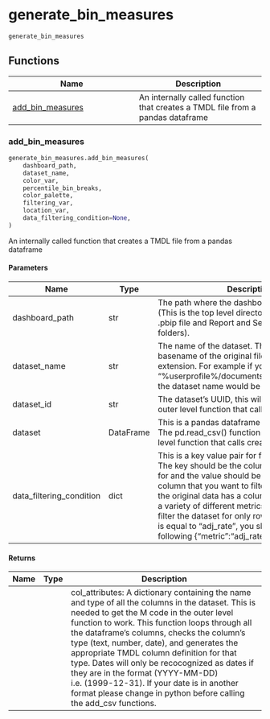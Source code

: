 # generate_bin_measures { #powerbpy.generate_bin_measures }

`generate_bin_measures`



## Functions

| Name | Description |
| --- | --- |
| [add_bin_measures](#powerbpy.generate_bin_measures.add_bin_measures) | An internally called function that creates a TMDL file from a pandas dataframe |

### add_bin_measures { #powerbpy.generate_bin_measures.add_bin_measures }

```python
generate_bin_measures.add_bin_measures(
    dashboard_path,
    dataset_name,
    color_var,
    percentile_bin_breaks,
    color_palette,
    filtering_var,
    location_var,
    data_filtering_condition=None,
)
```

An internally called function that creates a TMDL file from a pandas dataframe

#### Parameters {.doc-section .doc-section-parameters}

| Name                     | Type      | Description                                                                                                                                                                                                                                                                                                                                                                                                                       | Default    |
|--------------------------|-----------|-----------------------------------------------------------------------------------------------------------------------------------------------------------------------------------------------------------------------------------------------------------------------------------------------------------------------------------------------------------------------------------------------------------------------------------|------------|
| dashboard_path           | str       | The path where the dashboard files are stored. (This is the top level directory containing the .pbip file and Report and SemanticModel folders).                                                                                                                                                                                                                                                                                  | _required_ |
| dataset_name             | str       | The name of the dataset. This should be the basename of the original file without the extension. For example if you loaded "%userprofile%/documents/datasets/birds.csv", the dataset name would be "birds".                                                                                                                                                                                                                       | _required_ |
| dataset_id               | str       | The dataset's UUID, this will be generated by the outer level function that calls create_tmdl().                                                                                                                                                                                                                                                                                                                                  | _required_ |
| dataset                  | DataFrame | This is a pandas dataframe of the csv's content. The pd.read_csv() function is called by the outer level function that calls create_tmdl().                                                                                                                                                                                                                                                                                       | _required_ |
| data_filtering_condition | dict      | This is a key value pair for filtering long data. The key should be the column you want to look for and the value should be the value in that column that you want to filter for.For example if the original data has a column called metric with a variety of different metrics and you want to filter the dataset for only rows where the column is equal to "adj_rate", you should provide the following {"metric":"adj_rate"} | `None`     |

#### Returns {.doc-section .doc-section-returns}

| Name   | Type   | Description                                                                                                                                                                                                                                                                                                                                                                                                                                                                                                                                           |
|--------|--------|-------------------------------------------------------------------------------------------------------------------------------------------------------------------------------------------------------------------------------------------------------------------------------------------------------------------------------------------------------------------------------------------------------------------------------------------------------------------------------------------------------------------------------------------------------|
|        |        | col_attributes: A dictionary containing the name and type of all the columns in the dataset. This is needed to get the M code in the outer level function to work.    This function loops through all the dataframe's columns, checks the column's type (text, number, date), and generates the appropriate TMDL column definition for that type.  Dates will only be recocognized as dates if they are in the format (YYYY-MM-DD) i.e. (1999-12-31). If your date is in another format please change in python before calling the add_csv functions. |